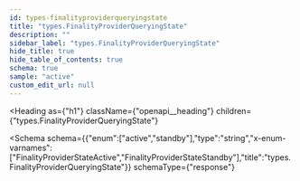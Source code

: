 ```yaml
---
id: types-finalityproviderqueryingstate
title: "types.FinalityProviderQueryingState"
description: ""
sidebar_label: "types.FinalityProviderQueryingState"
hide_title: true
hide_table_of_contents: true
schema: true
sample: "active"
custom_edit_url: null
---
```



<Heading
  as={"h1"}
  className={"openapi__heading"}
  children={"types.FinalityProviderQueryingState"}
>
</Heading>





<Schema
  schema={{"enum":["active","standby"],"type":"string","x-enum-varnames":["FinalityProviderStateActive","FinalityProviderStateStandby"],"title":"types.FinalityProviderQueryingState"}}
  schemaType={"response"}
>
  
</Schema>
            